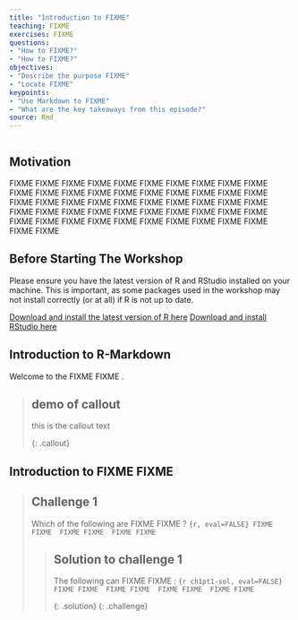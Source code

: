 ```yaml
---
title: "Introduction to FIXME"
teaching: FIXME
exercises: FIXME
questions:
- "How to FIXME?"
- "How to FIXME?"
objectives:
- "Describe the purpose FIXME"
- "Locate FIXME"
keypoints:
- "Use Markdown to FIXME"
- "What are the key takeaways from this episode?" 
source: Rmd
---
```


```r

```


## Motivation

FIXME FIXME FIXME FIXME FIXME FIXME FIXME FIXME FIXME FIXME FIXME FIXME FIXME FIXME FIXME FIXME FIXME FIXME FIXME FIXME FIXME FIXME FIXME FIXME FIXME FIXME FIXME FIXME FIXME FIXME FIXME FIXME FIXME FIXME FIXME FIXME FIXME FIXME FIXME FIXME FIXME FIXME FIXME FIXME FIXME FIXME FIXME FIXME FIXME FIXME FIXME FIXME 

## Before Starting The Workshop

Please ensure you have the latest version of R and RStudio installed on your machine. This is important, as some packages used in the workshop may not install correctly (or at all) if R is not up to date.

[Download and install the latest version of R here](https://www.r-project.org/)
[Download and install RStudio here](https://www.rstudio.com/)

## Introduction to R-Markdown

Welcome to the FIXME FIXME .




> ## demo of callout
>
> this is the callout text 
> 
{: .callout}

## Introduction to FIXME FIXME 


> ## Challenge 1
>
> Which of the following are FIXME FIXME ?
> ```{r, eval=FALSE}
> FIXME FIXME 
> FIXME FIXME 
> FIXME FIXME 
> ```
>
> > ## Solution to challenge 1
> >
> > The following can FIXME FIXME :
> > ```{r ch1pt1-sol, eval=FALSE}
> > FIXME FIXME 
> > FIXME FIXME 
> > FIXME FIXME 
> > FIXME FIXME 
> > ```
> >
> {: .solution}
{: .challenge}

